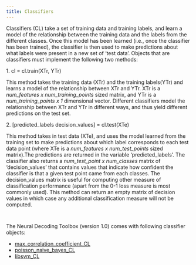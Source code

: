 ---
title: Classifiers
---

<p class="ethan_opening_paragraph" style="padding-bottom: 0% !important;">Classifiers (CL) take a set of training data and training labels, and learn a model of the relationship between the training data and the labels from the different classes. Once this model has been learned (i.e., once the classifier has been trained), the classifier is then used to make predictions about what labels were present in a new set of 'test data'. Objects that are classifiers must implement the following two methods:<p>
</p><p class="ethan_bold_method">1. cl = cl.train(XTr, YTr)</p>
<p class="ethan_method_explanation">This method takes the training data (XTr) and the training labels(YTr) and learns a model of the relationship between XTr and YTr. XTr is a <em>num_features x num_training_points</em> sized matrix, and YTr is a <em>num_training_points x 1</em> dimensional vector.  Different classifiers model the relationship between XTr and YTr in different ways, and thus yield different predictions on the test set.</p>
<p class="ethan_bold_method">2. [predicted_labels decision_values] = cl.test(XTe)</p>
<p class="ethan_method_explanation">This method takes in test data (XTe), and uses the model learned from the training set to make predictions about which label corresponds to each test data point (where XTe is a <em>num_features x num_test_points </em> sized matrix).The predictions are returned in the variable 'predicted_labels'. The classifier also returns a <em>num_test_point x num_classes</em> matrix of 'decision_values' that contains values that indicate how confident the classifier is that a given test point came from each classes. The decision_values matrix is useful for computing other measure of classification performance (apart from the 0-1 loss measure is most commonly used).  This method can return an empty matrix of decision values in which case any additional classification measure will not be computed.</p>
<p style="padding-top:2em"> The Neural Decoding Toolbox (version 1.0) comes with following classifier objects:</p>
<ul>
<li><a href="http://www.readout.info/toolbox-design/classifiers/max_correlation_coefficient_cl/" title="max_correlation_coefficient_CL">max_correlation_coefficient_CL</a></li>
<li><a href="http://www.readout.info/toolbox-design/classifiers/poisson_naive_bayes_cl/" title="poisson_naive_bayes_CL">poisson_naive_bayes_CL</a></li>
<li><a href="http://www.readout.info/toolbox-design/classifiers/libsvm_cl/" title="libsvm_CL">libsvm_CL</a></li>
</ul>